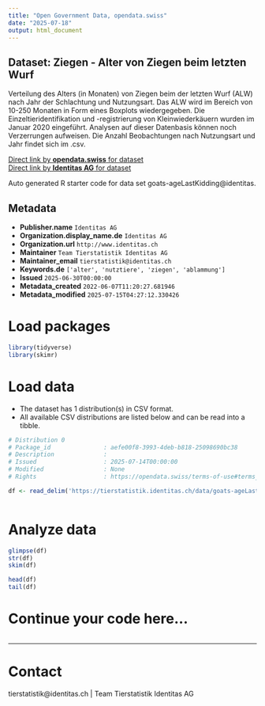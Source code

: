 ```yaml
---
title: "Open Government Data, opendata.swiss"
date: "2025-07-18"
output: html_document
---
```


## Dataset: Ziegen - Alter von Ziegen beim letzten Wurf

Verteilung des Alters (in Monaten) von Ziegen beim der letzten Wurf (ALW) nach Jahr der Schlachtung und Nutzungsart. Das ALW wird im Bereich von 10-250 Monaten in Form eines Boxplots wiedergegeben. Die Einzeltieridentifikation und -registrierung von Kleinwiederkäuern wurden im Januar 2020 eingeführt. Analysen auf dieser Datenbasis können noch Verzerrungen aufweisen. Die Anzahl Beobachtungen nach Nutzungsart und Jahr findet sich im .csv.

[Direct link by **opendata.swiss** for dataset](https://opendata.swiss/de/dataset/ziegen-alter-von-ziegen-bei-der-letzten-ablammung)<br>
[Direct link by **Identitas AG** for dataset](https://tierstatistik.identitas.ch/)

Auto generated R starter code for data set goats-ageLastKidding@identitas.

## Metadata

- **Publisher.name** `Identitas AG`
- **Organization.display_name.de** `Identitas AG`
- **Organization.url** `http://www.identitas.ch`
- **Maintainer** `Team Tierstatistik Identitas AG`
- **Maintainer_email** `tierstatistik@identitas.ch`
- **Keywords.de** `['alter', 'nutztiere', 'ziegen', 'ablammung']`
- **Issued** `2025-06-30T00:00:00`
- **Metadata_created** `2022-06-07T11:20:27.681946`
- **Metadata_modified** `2025-07-15T04:27:12.330426`


# Load packages

```r

library(tidyverse)
library(skimr)

```

# Load data

-   The dataset has 1 distribution(s) in CSV format.
-   All available CSV distributions are listed below and can be read into a tibble.

```r

# Distribution 0
# Package_id               : aefe00f8-3993-4deb-b818-25098690bc38
# Description              : 
# Issued                   : 2025-07-14T00:00:00
# Modified                 : None
# Rights                   : https://opendata.swiss/terms-of-use#terms_by

df <- read_delim('https://tierstatistik.identitas.ch/data/goats-ageLastKidding.csv')



```

# Analyze data

```r

glimpse(df)
str(df)
skim(df)

head(df)
tail(df)

```

# Continue your code here...

```r

```

------------------------------------------------------------------------

# Contact

tierstatistik@identitas.ch | Team Tierstatistik Identitas AG
